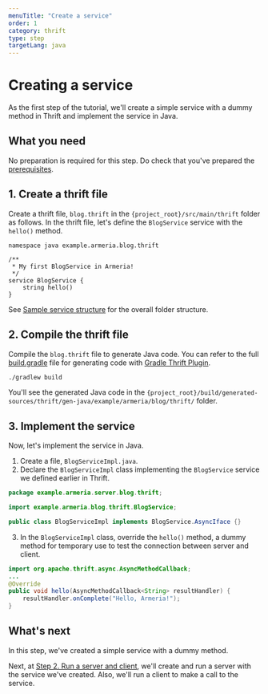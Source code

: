 ```yaml
---
menuTitle: "Create a service"
order: 1
category: thrift
type: step
targetLang: java
---
```


# Creating a service

As the first step of the tutorial, we'll create a simple service with a dummy method in Thrift and implement the service in Java.

<TutorialSteps current={1} />

## What you need

No preparation is required for this step. Do check that you've prepared the [prerequisites](/tutorials/thrift/blog/#prerequisites).

## 1. Create a thrift file

Create a thrift file, `blog.thrift` in the `{project_root}/src/main/thrift` folder as follows.
In the thrift file, let's define the `BlogService` service with the `hello()` method.

```thrift filename=blog.thrift
namespace java example.armeria.blog.thrift

/**
 * My first BlogService in Armeria!
 */
service BlogService {
    string hello()
}
```

<Tip>

See [Sample service structure](/tutorials/thrift/blog#sample-service-structure) for the overall folder structure.

</Tip>

## 2. Compile the thrift file

Compile the `blog.thrift` file to generate Java code.
You can refer to the full [build.gradle](https://github.com/line/armeria-examples/tree/main/tutorials/thrift/build.gradle) file for generating code with [Gradle Thrift Plugin](https://github.com/jruyi/thrift-gradle-plugin).

```bash
./gradlew build
```

You'll see the generated Java code in the `{project_root}/build/generated-sources/thrift/gen-java/example/armeria/blog/thrift/` folder.

## 3. Implement the service

Now, let's implement the service in Java.

1. Create a file, `BlogServiceImpl.java`.
2. Declare the `BlogServiceImpl` class implementing the `BlogService` service we defined earlier in Thrift.
  ```java filename=BlogServiceImpl.java
  package example.armeria.server.blog.thrift;

  import example.armeria.blog.thrift.BlogService;

  public class BlogServiceImpl implements BlogService.AsyncIface {}
  ```
3. In the `BlogServiceImpl` class, override the `hello()` method, a dummy method for temporary use to test the connection between server and client.
  ```java filename=BlogServiceImpl.java
  import org.apache.thrift.async.AsyncMethodCallback;
  ...
  @Override
  public void hello(AsyncMethodCallback<String> resultHandler) {
      resultHandler.onComplete("Hello, Armeria!");
  }
  ```

## What's next

In this step, we've created a simple service with a dummy method.

Next, at [Step 2. Run a server and client](/tutorials/thrift/blog/run-server-and-client), we'll create and run a server with the service we've created.
Also, we'll run a client to make a call to the service.

<TutorialSteps current={1} />